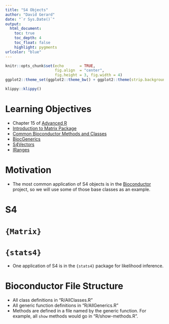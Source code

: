 ```yaml
---
title: "S4 Objects"
author: "David Gerard"
date: "`r Sys.Date()`"
output:  
  html_document:
    toc: true
    toc_depth: 4
    toc_float: false
    highlight: pygments
urlcolor: "blue"
---
```


```r
knitr::opts_chunk$set(echo       = TRUE, 
                      fig.align  = "center",
                      fig.height = 3, fig.width = 4)
ggplot2::theme_set(ggplot2::theme_bw() + ggplot2::theme(strip.background = ggplot2::element_rect(fill = "white")))
```

```r
klippy::klippy()
```

# Learning Objectives

- Chapter 15 of [Advanced R](https://adv-r.hadley.nz/)
- [Introduction to Matrix Package](https://cran.r-project.org/web/packages/Matrix/vignettes/Intro2Matrix.pdf)
- [Common Bioconductor Methods and Classes](https://www.bioconductor.org/developers/how-to/commonMethodsAndClasses/)
- [BiocGenerics](https://bioconductor.org/packages/3.14/bioc/html/BiocGenerics.html)
- [S4Vectors](https://bioconductor.org/packages/3.14/bioc/html/S4Vectors.html)
- [IRanges](https://bioconductor.org/packages/3.14/bioc/html/IRanges.html)

# Motivation

- The most common application of S4 objects is in the [Bioconductor](https://bioconductor.org/) project, so we will use some of those base classes as an example.

# S4

# `{Matrix}`

# `{stats4}`

- One application of S4 is in the `{stats4}` package for likelihood inference.

# Bioconductor File Structure

- All class definitions in "R/AllClasses.R"
- All generic function definitions in "R/AllGenerics.R"
- Methods are defined in a file named by the generic function. For example, all `show` methods would go in "R/show-methods.R".


